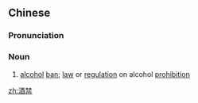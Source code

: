 ==Chinese==
{{zh-forms}}

===Pronunciation===
{{zh-pron
|m=jiǔjìn
|c=zau2 gam3
|cat=n
}}

===Noun===
{{zh-noun}}

# [[alcohol]] [[ban]]; [[law]] or [[regulation]] on alcohol [[prohibition]]

[[zh:酒禁]]